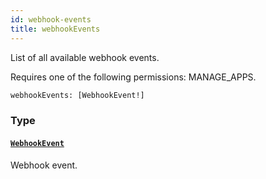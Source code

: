 ```yaml
---
id: webhook-events
title: webhookEvents
---
```


List of all available webhook events.

Requires one of the following permissions: MANAGE_APPS.

```graphql
webhookEvents: [WebhookEvent!]
```

### Type

#### [`WebhookEvent`](../../../developer/api-reference/objects/webhook-event)

Webhook event.
